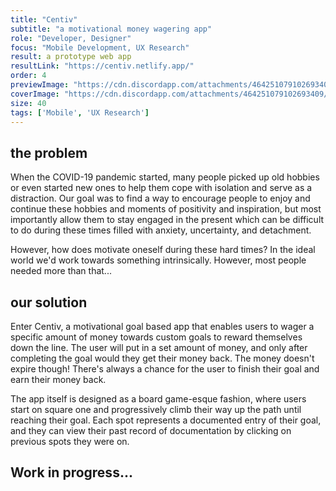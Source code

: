 ```yaml
---
title: "Centiv"
subtitle: "a motivational money wagering app"
role: "Developer, Designer"
focus: "Mobile Development, UX Research"
result: a prototype web app
resultLink: "https://centiv.netlify.app/"
order: 4
previewImage: "https://cdn.discordapp.com/attachments/464251079102693409/943776630369832981/Centiv-Loop.gif"
coverImage: "https://cdn.discordapp.com/attachments/464251079102693409/943771479517065256/Frame_461.png"
size: 40
tags: ['Mobile', 'UX Research']
---
```





## the problem
When the COVID-19 pandemic started, many people picked up old hobbies or even started new ones to help them cope with isolation and serve as a distraction.
Our goal was to find a way to encourage people to enjoy and continue these hobbies and moments of positivity and inspiration, but most importantly allow them to stay engaged in the present which can be difficult to do during these times filled with anxiety, uncertainty, and detachment.

However, how does motivate oneself during these hard times? In the ideal world we'd work towards something intrinsically. However, most people needed more than that...

## our solution
Enter Centiv, a motivational goal based app that enables users to wager a specific amount of money towards custom goals to reward themselves down the line. The user will put in a set amount of money, and only after completing the goal would they get their money back.
The money doesn't expire though! There's always a chance for the user to finish their goal and earn their money back.

The app itself is designed as a board game-esque fashion, where users start on square one and progressively climb their way up the path until reaching their goal. Each spot represents a documented entry of their goal, and they can view their past record of documentation by clicking on previous spots they were on.

## Work in progress...
